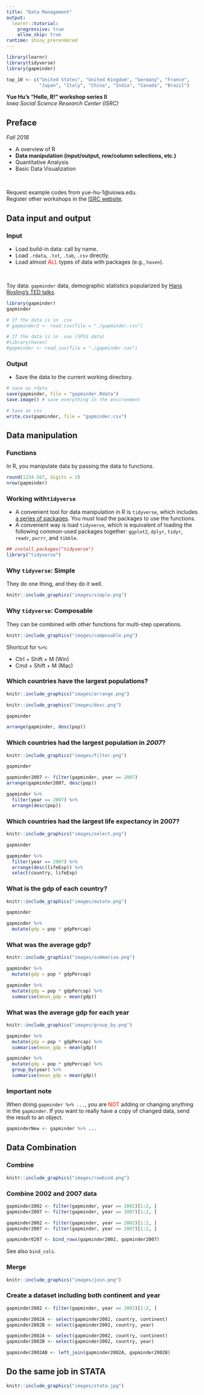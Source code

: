 ```yaml
---
title: "Data Management"
output: 
  learnr::tutorial:
    progressive: true
    allow_skip: true
runtime: shiny_prerendered
---
```



```r
library(learnr)
library(tidyverse)
library(gapminder)

top_10 <- c("United States", "United Kingdom", "Germany", "France",
            "Japan", "Italy", "China", "India", "Canada", "Brazil")
```

**Yue Hu's "Hello, R!" workshop series II**   
*Iowa Social Science Research Center (ISRC)*

## Preface

*Fall 2018*

* A overview of R
* **Data manipulation (input/output, row/column selections, etc.)**
* Quantitative Analysis
* Basic Data Visualization

<br>

Request example codes from yue-hu-1@uiowa.edu.    
Register other workshops in the [ISRC website](http://ppc.uiowa.edu/node/3608).

## Data input and output

### Input

* Load build-in data: call by name.
* Load `.rdata`, `.txt`, `.tab`, `.csv` directly.
* Load almost <span style="color:red">ALL</span> types of data with packages (e.g., `haven`).

<br>

Toy data: `gapminder` data, demographic statistics popularized by [Hans Rosling's TED talks](https://www.ted.com/talks/hans_rosling_shows_the_best_stats_you_ve_ever_seen?utm_campaign=tedspread--b&utm_medium=referral&utm_source=tedcomshare).

```r
library(gapminder)
gapminder

# If the data is in .csv
# gapminder2 <- read.csv(file = "./gapminder.csv")

# If the data is in .sav (SPSS data)
#library(haven)
#gapminder <- read_sav(file = "./gapminder.sav")
```

### Output

* Save the data to the current working directory.

```r
# save as rdata
save(gapminder, file = "gapminder.Rdata")
save.image() # save everything in the environment

# Save as csv
write.csv(gapminder, file = "gapminder.csv")
```


## Data manipulation

### Functions

In R, you manipulate data by passing the data to functions.

```r
round(1234.567, digits = 2)
nrow(gapminder)
```



### Working with`tidyverse`

* A convenient tool for data manipulation in R is `tidyverse`, which includes [a series of packages](https://www.tidyverse.org/packages/). You must load the packages to use the functions.
* A convenient way is load `tidyverse`, which is equivalent of loading the following common-used packages together: `ggplot2`, `dplyr`, `tidyr`, `readr`, `purrr`, and `tibble`.

```r
## install.packages("tidyverse")
library("tidyverse")
```


### Why `tidyverse`: Simple

They do one thing, and they do it well.

```r
knitr::include_graphics("images/simple.png")
```

### Why `tidyverse`: Composable

They can be combined with other functions for multi-step operations.

```r
knitr::include_graphics("images/composable.png")
```

Shortcut for `%>%`: 

* Ctrl + Shift + M (Win)
* Cmd + Shift + M (Mac)

### Which countries have the largest populations?

```r
knitr::include_graphics("images/arrange.png")
```

```r
knitr::include_graphics("images/desc.png")
```

```r
gapminder
```

```r
arrange(gapminder, desc(pop))
```

### Which countries had the largest population in *2007*?

```r
knitr::include_graphics("images/filter.png")
```

```r
gapminder
```

```r
gapminder2007 <- filter(gapminder, year == 2007)
arrange(gapminder2007, desc(pop))

gapminder %>% 
  filter(year == 2007) %>% 
  arrange(desc(pop))
```

### Which countries had the largest life expectancy in 2007?

```r
knitr::include_graphics("images/select.png")
```

```r
gapminder
```

```r
gapminder %>% 
  filter(year == 2007) %>% 
  arrange(desc(lifeExp)) %>% 
  select(country, lifeExp)
```

### What is the gdp of each country?

```r
knitr::include_graphics("images/mutate.png")
```

```r
gapminder
```

```r
gapminder %>% 
  mutate(gdp = pop * gdpPercap)
```


### What was the average gdp?

```r
knitr::include_graphics("images/summarise.png")
```

```r
gapminder %>% 
  mutate(gdp = pop * gdpPercap)
```

```r
gapminder %>% 
  mutate(gdp = pop * gdpPercap) %>% 
  summarise(mean_gdp = mean(gdp))
```

### What was the average gdp for each year

```r
knitr::include_graphics("images/group_by.png")
```

```r
gapminder %>% 
  mutate(gdp = pop * gdpPercap) %>% 
  summarise(mean_gdp = mean(gdp))
```

```r
gapminder %>% 
  mutate(gdp = pop * gdpPercap) %>% 
  group_by(year) %>% 
  summarise(mean_gdp = mean(gdp))
```

### Important note

When doing `gapminder %>% ...`, you are <span style="color:red">NOT</span> adding or changing anything in the `gapminder`.
If you want to really have a copy of changed data, send the result to an object.

```r
gapminderNew <- gapminder %>% ...
```


## Data Combination

### Combine 

```r
knitr::include_graphics("images/rowbind.png")
```

### Combine 2002 and 2007 data

```r
gapminder2002 <- filter(gapminder, year == 2002)[1:2, ]
gapminder2007 <- filter(gapminder, year == 2007)[1:2, ]
```

```r
gapminder2002 <- filter(gapminder, year == 2002)[1:2, ]
gapminder2007 <- filter(gapminder, year == 2007)[1:2, ]

gapminder0207 <- bind_rows(gapminder2002, gapminder2007)
```

See also `bind_cols`.

### Merge

```r
knitr::include_graphics("images/join.png")
```

### Create a dataset including both continent and year

```r
gapminder2002 <- filter(gapminder, year == 2002)[1:2, ]

gapminder2002A <- select(gapminder2002, country, continent)
gapminder2002B <- select(gapminder2002, country, year)
```

```r
gapminder2002A <- select(gapminder2002, country, continent)
gapminder2002B <- select(gapminder2002, country, year)

gapminder2002AB <- left_join(gapminder2002A, gapminder2002B)
```

## Do the same job in STATA
```r
knitr::include_graphics("images/stata.jpg")
```
